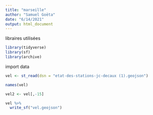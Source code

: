 ```yaml
---
title: "marseille"
author: "Samuel Goëta"
date: "6/14/2021"
output: html_document
---
```


libraires utilisées
```r
library(tidyverse)
library(sf)
library(archive)

```

import data
```r
vel <- st_read(dsn = "etat-des-stations-jc-decaux (1).geojson")

names(vel)

vel2 <- vel[,-15]

vel %>% 
  write_sf("vel.geojson")

```


